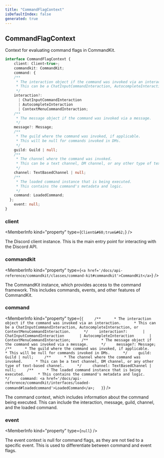 ```yaml
---
title: "CommandFlagContext"
isDefaultIndex: false
generated: true
---
```



<!-- This file was generated from the CommandKit source. Do not modify. Instead, re-run the "docgen" script -->


## CommandFlagContext

<GenerationInfo sourceFile="packages/commandkit/src/flags/feature-flags.ts" sourceLine="96" packageName="commandkit" />

Context for evaluating command flags in CommandKit.

```ts title="Signature"
interface CommandFlagContext {
    client: Client<true>;
    commandkit: CommandKit;
    command: {
    /**
     * The interaction object if the command was invoked via an interaction.
     * This can be a ChatInputCommandInteraction, AutocompleteInteraction, or ContextMenuCommandInteraction.
     */
    interaction?:
      | ChatInputCommandInteraction
      | AutocompleteInteraction
      | ContextMenuCommandInteraction;
    /**
     * The message object if the command was invoked via a message.
     */
    message?: Message;
    /**
     * The guild where the command was invoked, if applicable.
     * This will be null for commands invoked in DMs.
     */
    guild: Guild | null;
    /**
     * The channel where the command was invoked.
     * This can be a text channel, DM channel, or any other type of text-based channel.
     */
    channel: TextBasedChannel | null;
    /**
     * The loaded command instance that is being executed.
     * This contains the command's metadata and logic.
     */
    command: LoadedCommand;
  };
    event: null;
}
```

<div className="members-wrapper">

### client

<MemberInfo kind="property" type={`Client&#60;true&#62;`}   />

The Discord client instance.
This is the main entry point for interacting with the Discord API.
### commandkit

<MemberInfo kind="property" type={`<a href='/docs/api-reference/commandkit/classes/command-kit#commandkit'>CommandKit</a>`}   />

The CommandKit instance, which provides access to the command framework.
This includes commands, events, and other features of CommandKit.
### command

<MemberInfo kind="property" type={`{     /**      * The interaction object if the command was invoked via an interaction.      * This can be a ChatInputCommandInteraction, AutocompleteInteraction, or ContextMenuCommandInteraction.      */     interaction?:       | ChatInputCommandInteraction       | AutocompleteInteraction       | ContextMenuCommandInteraction;     /**      * The message object if the command was invoked via a message.      */     message?: Message;     /**      * The guild where the command was invoked, if applicable.      * This will be null for commands invoked in DMs.      */     guild: Guild | null;     /**      * The channel where the command was invoked.      * This can be a text channel, DM channel, or any other type of text-based channel.      */     channel: TextBasedChannel | null;     /**      * The loaded command instance that is being executed.      * This contains the command's metadata and logic.      */     command: <a href='/docs/api-reference/commandkit/interfaces/loaded-command#loadedcommand'>LoadedCommand</a>;   }`}   />

The command context, which includes information about the command being executed.
This can include the interaction, message, guild, channel, and the loaded command.
### event

<MemberInfo kind="property" type={`null`}   />

The event context is null for command flags, as they are not tied to a specific event.
This is used to differentiate between command and event flags.


</div>
